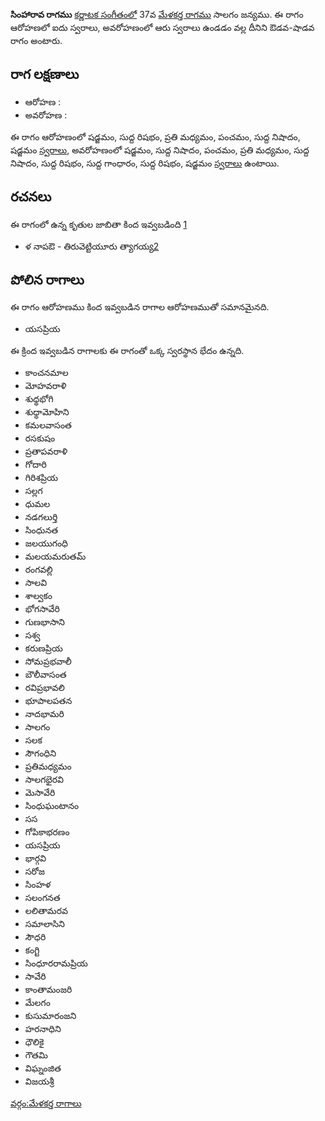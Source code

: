 {{Infobox ragam
	| name          	= సింహారావ
	| synonym	    	= 
	| mela          	= 
	| chakra        	= 
	| janaka        	= 
	| type          	= ఔడవ-శాడవ
	| arohanam      	= {{svaraC|S|R1|M2|P|N1|S'}} 
	| avarohanam    	= {{svaraC|S'|N1|P|M2|N1|R1|G1|R1|S}}
	| jeeva         	=
	| chhaya        	=
	| nyasa         	=
	| vishesha      	= 
	| equivalent  		= 
}}
{{కర్ణాటక సంగీత రాగాలు}}
'''సింహారావ రాగము''' [[కర్ణాటక సంగీతం]]లో 37వ [[మేళకర్త రాగము]] సాలగం జన్యము.  ఈ రాగం ఆరోహణలో ఐదు స్వరాలు, అవరోహణంలో ఆరు స్వరాలు ఉండడం వల్ల దీనిని ఔడవ-షాడవ రాగం అంటారు.


==రాగ లక్షణాలు==


* ఆరోహణ : {{svaraC|S|R1|M2|P|N1|S'}} 
* అవరోహణ : {{svaraC|S'|N1|P|M2|N1|R1|G1|R1|S}}

ఈ రాగం ఆరోహణంలో షడ్జమం, సుద్ద రిషభం, ప్రతి మధ్యమం, పంచమం, సుద్ద నిషాదం, షడ్జమం [[స్వరాలు]], అవరోహణంలో షడ్జమం, సుద్ద నిషాదం, పంచమం, ప్రతి మధ్యమం, సుద్ద నిషాదం, సుద్ద రిషభం, సుద్ద గాంధారం, సుద్ద రిషభం, షడ్జమం [[స్వరాలు]] ఉంటాయి.

==రచనలు==
ఈ రాగంలో ఉన్న కృతుల జాబితా కింద ఇవ్వబడింది [https://github.com/ssrihari/ragavardhini/blob/master/ragas/kritis.psv]
* ళ నాపఔ - తిరువెట్టియూరు త్యాగయ్య[http://www.karnatik.com/c2994.shtml]




==పోలిన రాగాలు==
ఈ రాగం ఆరోహణము కింద ఇవ్వబడిన రాగాల ఆరోహణముతో సమానమైనది.
* యసప్రియ

ఈ క్రింద ఇవ్వబడిన రాగాలకు ఈ రాగంతో ఒక్క స్వరస్థాన భేదం ఉన్నది.
* కాంచనమాల
* మోహవరాళి
* శుధ్ధభోగి
* శుధ్ధామోహిని
* కమలవాసంత
* రసకుషం
* ప్రతాపవరాళి
* గోదారి
* గిరిశప్రియ
* సల్లగ
* ధుమల
* నడగలుర్తి
* సింధునత
* జలయుగంధి
* మలయమరుతమ్
* రంగవల్లి
* సాలవి
* శాల్వకం
* భోగసావేరి
* గుణభాసాని
* సశ్వ
* కరుణప్రియ
* సోమప్రభవాలీ
* బౌలీవాసంత
* రవిప్రభావలి
* భూపాలపతన
* నాదభామరి
* సాలగం
* సలక
* సౌగంధిని
* ప్రతిమధ్యమం
* సాలగభైరవి
* మెసావేరి
* సింధుఘంటానం
* సస
* గోపికాభరణం
* యసప్రియ
* భార్గవి
* సరోజ
* సింహళ
* సలంగనత
* లలితామరవ
* సమాలాసిని
* సౌధరి
* కంగ్టి
* సింధూరరామప్రియ
* సావేరి
* కాంతామంజరి
* మేలగం
* కుసుమారంజని
* హరనాధిని
* ధౌలికై
* గౌతమి
* విఘ్నంజిత
* విజయశ్రీ



[[వర్గం:మేళకర్త రాగాలు]]